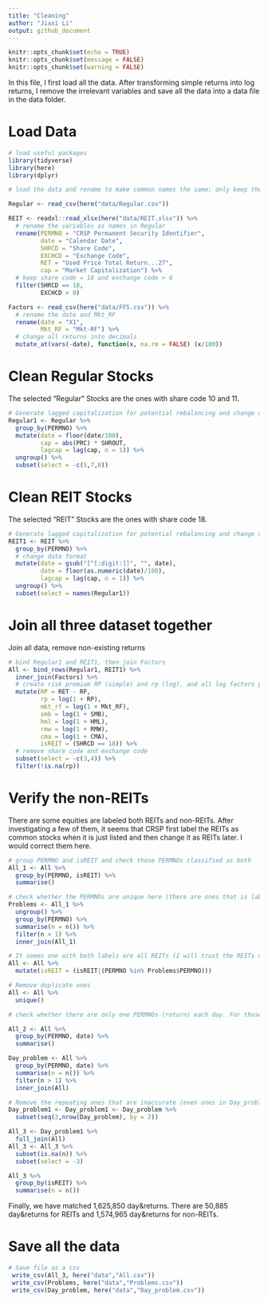 ```yaml
---
title: "Cleaning"
author: "Jiaxi Li"
output: github_document
---
```


```r
knitr::opts_chunk$set(echo = TRUE)
knitr::opts_chunk$set(message = FALSE)
knitr::opts_chunk$set(warning = FALSE)
```

In this file, I first load all the data. After transforming simple returns into log returns, I remove the irrelevant variables and save all the data into a data file in the data folder.

# Load Data

```r
# load useful packages
library(tidyverse)
library(here)
library(dplyr)

# load the data and rename to make common names the same; only keep the REIT ones with share code 18 and exchange code above 0

Regular <- read_csv(here("data/Regular.csv"))

REIT <- readxl::read_xlsx(here("data/REIT.xlsx")) %>%
  # rename the variables as names in Regular
  rename(PERMNO = "CRSP Permanent Security Identifier",
         date = "Calendar Date",
         SHRCD = "Share Code",
         EXCHCD = "Exchange Code",
         RET = "Used Price Total Return...27",
         cap = "Market Capitalization") %>%
  # keep share code = 18 and exchange code > 0
  filter(SHRCD == 18,
         EXCHCD > 0)

Factors <- read_csv(here("data/FF5.csv")) %>%
  # rename the date and Mkt_RF
  rename(date = "X1",
         Mkt_RF = "Mkt-RF") %>%
  # change all returns into decimals
  mutate_at(vars(-date), function(x, na.rm = FALSE) (x/100))
```


# Clean Regular Stocks

The selected "Regular" Stocks are the ones with share code 10 and 11.

```r
# Generate lagged capitalization for potential rebalancing and change date into yyyymm. Keep exchange code and share code. Note: RET is simple return.
Regular1 <- Regular %>%
  group_by(PERMNO) %>%
  mutate(date = floor(date/100),
         cap = abs(PRC) * SHROUT,
         lagcap = lag(cap, n = 1)) %>%
  ungroup() %>%
  subset(select = -c(5,7,8))
```

# Clean REIT Stocks

The selected "REIT" Stocks are the ones with share code 18.

```r
# Generate lagged capitalization for potential rebalancing and change date into yyyymm. Keep exchange code and share code. Note: RET is simple return.
REIT1 <- REIT %>%
  group_by(PERMNO) %>%
  # change date format
  mutate(date = gsub("[^[:digit:]]", "", date),
         date = floor(as.numeric(date)/100),
         lagcap = lag(cap, n = 1)) %>%
  ungroup() %>%
  subset(select = names(Regular1))
```

# Join all three dataset together

Join all data, remove non-existing returns

```r
# bind Regular1 and REIT1, then join Factors
All <- bind_rows(Regular1, REIT1) %>%
  inner_join(Factors) %>%
  # create risk premium RP (simple) and rp (log), and all log factors premium
  mutate(RP = RET - RF,
         rp = log(1 + RP),
         mkt_rf = log(1 + Mkt_RF),
         smb = log(1 + SMB),
         hml = log(1 + HML),
         rmw = log(1 + RMW),
         cma = log(1 + CMA),
         isREIT = (SHRCD == 18)) %>%
  # remove share code and exchange code
  subset(select = -c(3,4)) %>%
  filter(!is.na(rp))
```

# Verify the non-REITs

There are some equities are labeled both REITs and non-REITs. After investigating a few of them, it seems that CRSP first label the REITs as common stocks when it is just listed and then change it as REITs later. I would correct them here.

```r
# group PERMNO and isREIT and check those PERMNOs classified as both
All_1 <- All %>%
  group_by(PERMNO, isREIT) %>%
  summarise()

# check whether the PERMNOs are unique here (there are ones that is labeled both REITs and non-REITs)
Problems <- All_1 %>%
  ungroup() %>%
  group_by(PERMNO) %>%
  summarise(n = n()) %>%
  filter(n > 1) %>%
  inner_join(All_1)

# It seems one with both labels are all REITs (I will trust the REITs data), and change all them to REITs
All <- All %>%
  mutate(isREIT = (isREIT|(PERMNO %in% Problems$PERMNO)))

# Remove duplicate ones
All <- All %>%
  unique()

# check whether there are only one PERMNOs (return) each day. For those with a problem, I would trust the CRSP data. I checked the CRSP data, and it seems the first ones are accurate.

All_2 <- All %>%
  group_by(PERMNO, date) %>%
  summarise()

Day_problem <- All %>%
  group_by(PERMNO, date) %>%
  summarise(n = n()) %>%
  filter(n > 1) %>%
  inner_join(All)

# Remove the repeating ones that are inaccurate (even ones in Day_problem)
Day_problem1 <- Day_problem1 <- Day_problem %>%
  subset(seq(2,nrow(Day_problem), by = 2))

All_3 <- Day_problem1 %>%
  full_join(All)
All_3 <- All_3 %>%
  subset(is.na(n)) %>%
  subset(select = -3)

All_3 %>%
  group_by(isREIT) %>%
  summarise(n = n())
```

Finally, we have matched 1,625,850 day&returns. There are 50,885 day&returns for REITs and 1,574,965 day&returns for non-REITs.

# Save all the data
```r
# Save file as a csv
 write_csv(All_3, here("data","All.csv"))
 write_csv(Problems, here("data","Problems.csv"))
 write_csv(Day_problem, here("data","Day_problem.csv"))
```

